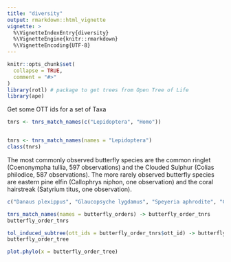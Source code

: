 ```yaml
---
title: "diversity"
output: rmarkdown::html_vignette
vignette: >
  %\VignetteIndexEntry{diversity}
  %\VignetteEngine{knitr::rmarkdown}
  %\VignetteEncoding{UTF-8}
---
```


```r
knitr::opts_chunk$set(
  collapse = TRUE,
  comment = "#>"
)
library(rotl) # package to get trees from Open Tree of Life
library(ape)
```

Get some OTT ids for a set of Taxa
```r
tnrs <- tnrs_match_names(c("Lepidoptera", "Homo"))


tnrs <- tnrs_match_names(names = "Lepidoptera")
class(tnrs)
```


The most commonly observed butterfly species are the common ringlet (Coenonympha tullia, 597 observations) and the Clouded Sulphur (Colias philodice, 587 observations). The more rarely observed butterfly species are eastern pine elfin (Callophrys niphon, one observation) and the coral hairstreak (Satyrium titus, one observation).
```r
c("Danaus plexippus", "Glaucopsyche lygdamus", "Speyeria aphrodite", "Colias philodice") -> butterfly_orders
```

```r
tnrs_match_names(names = butterfly_orders) -> butterfly_order_tnrs
butterfly_order_tnrs
```
```r
tol_induced_subtree(ott_ids = butterfly_order_tnrs$ott_id) -> butterfly_order_tree
butterfly_order_tree
```

```r
plot.phylo(x = butterfly_order_tree)
```




